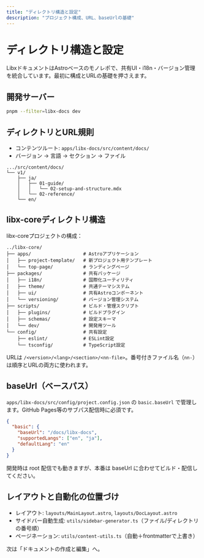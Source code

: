 ```yaml
---
title: "ディレクトリ構造と設定"
description: "プロジェクト構成、URL、baseUrlの基礎"
---
```



# ディレクトリ構造と設定

LibxドキュメントはAstroベースのモノレポで、共有UI・i18n・バージョン管理を統合しています。最初に構成とURLの基礎を押さえます。

## 開発サーバー

```bash
pnpm --filter=libx-docs dev
```

## ディレクトリとURL規則

- コンテンツルート: `apps/libx-docs/src/content/docs/`
- バージョン → 言語 → セクション → ファイル

```text
.../src/content/docs/
└── v1/
    ├── ja/
    │   ├── 01-guide/
    │   │   └── 02-setup-and-structure.mdx
    │   └── 02-reference/
    └── en/
```

## libx-coreディレクトリ構造

libx-coreプロジェクトの構成：

```text
../libx-core/
├── apps/                   # Astroアプリケーション
│   ├── project-template/   # 新プロジェクト用テンプレート
│   └── top-page/           # ランディングページ
├── packages/               # 共有パッケージ
│   ├── i18n/               # 国際化ユーティリティ
│   ├── theme/              # 共通テーマシステム
│   ├── ui/                 # 共有Astroコンポーネント
│   └── versioning/         # バージョン管理システム
├── scripts/                # ビルド・管理スクリプト
│   ├── plugins/            # ビルドプラグイン
│   ├── schemas/            # 設定スキーマ
│   └── dev/                # 開発用ツール
└── config/                 # 共有設定
    ├── eslint/             # ESLint設定
    └── tsconfig/           # TypeScript設定
```

URLは `/<version>/<lang>/<section>/<nn-file>`。番号付きファイル名（`nn-`）は順序とURLの両方に使われます。

## baseUrl（ベースパス）

`apps/libx-docs/src/config/project.config.json` の `basic.baseUrl` で管理します。GitHub Pages等のサブパス配信時に必須です。

```json
{
  "basic": {
    "baseUrl": "/docs/libx-docs",
    "supportedLangs": ["en", "ja"],
    "defaultLang": "en"
  }
}
```

<Alert type="info">開発時は root 配信でも動きますが、本番は baseUrl に合わせてビルド・配信してください。</Alert>

## レイアウトと自動化の位置づけ

- レイアウト: `layouts/MainLayout.astro`, `layouts/DocLayout.astro`
- サイドバー自動生成: `utils/sidebar-generator.ts`（ファイル/ディレクトリの番号順）
- ページネーション: `utils/content-utils.ts`（自動＋frontmatterで上書き）

次は「ドキュメントの作成と編集」へ。

